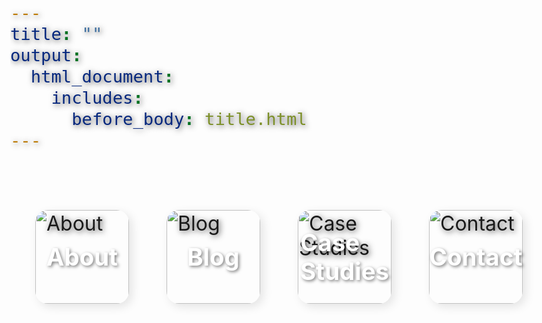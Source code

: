 ```yaml
---
title: ""
output:
  html_document:
    includes:
      before_body: title.html
---
```


<head>
    <style>

           /* Title Container Styling */
        .title-container {
        width: 30%;
        height: auto;
        background-image: url('images/cloud_title3.png');
        background-color: transparent !important;
        background-size: cover;
        background-position: center;
        background-repeat: no-repeat;
        display: flex;
        align-items: center;
        justify-content: center;
        color: rgba(0, 100, 250, 0.8);
        font-size: 1em;
        text-shadow: 2px 2px 5px rgba(0, 0, 0, 0.2);
        margin-bottom: 10px;
        border: none;
        
        }
    </style>
</head>

<head>
  <style>
    /* Reset default margins & paddings */
    * {
        margin: 0;
        padding: 0;
        box-sizing: border-box;
    }

    html, body {
        width: 100%;
        height: 100%;
        overflow-x: hidden;
        scroll-behavior: smooth; /* Optional: Smooth scrolling */
    }
    

    /* Make the image scroll without needing extra content */
    body {
        background-image: url('images/okinawa_blend-width=200%_generated.png'); /* Update with your image path */
        background-size: 95%;
        background-position: top;
        background-repeat: no-repeat;
        background-color: transparent;
        background-attachment: scroll; /* Make the image scroll */
        color: white;
        font-size: 2em;
        text-shadow: 2px 2px 10px rgba(0, 0, 0, 0.7);
        height: 500vh; /* Create scrolling effect without extra content */
        overflow-y: scroll; /* Enable vertical scrolling */
        class="main-content"
    }
  
    
  </style>
</head>

<head>
  <style>
  
    /* Container for cloud links at the top */
    .cloud-link-container {
        position: relative; /* Sticks to the top */
        top: 10px; /* Space from the top of the page */
        width: 100%;
        display: flex;
        justify-content: center; /* Center the clouds */
        gap: 20px; /* Space between clouds */
        z-index: 1000; /* Ensures clouds stay above other elements */
        pointer-events: none; /* Makes sure only links are clickable */
    }
    
    .cloud-link {
        display: inline-block;
        margin: 20px;
        position: relative;
        transition: transform 0.3s ease, box-shadow 0.3s ease;
        pointer-events: auto;
    }

    .cloud-link img {
        width: 150px; /* Adjust the size of the cloud */
        border-radius: 20px; /* Slight rounding for soft cloud edges */
        box-shadow: 5px 5px 15px rgba(0, 0, 0, 0.1); /* Soft shadow for depth */
        transition: transform 0.3s ease, box-shadow 0.3s ease;
    }

    .cloud-link:hover img {
        transform: translateY(-10px); /* Float effect */
        box-shadow: 10px 10px 20px rgba(0, 0, 0, 0.2); /* Deeper shadow */
    }

    .cloud-link:active img {
        transform: translateY(2px); /* Pressed effect */
        box-shadow: 3px 3px 10px rgba(0, 0, 0, 0.1);
    }

    /* Optional: Add text overlay on the cloud */
    .cloud-link span {
        position: absolute;
        top: 50%;
        left: 50%;
        transform: translate(-50%, -50%);
        color: white;
        font-size: 1.2em;
        font-weight: bold;
        text-shadow: 2px 2px 5px rgba(0, 0, 0, 0.5);
        pointer-events: none;
    }
    
     /* Footer styling */
    footer {
        padding: 20px;
        background-color: rgba(0, 0, 0, 0.8);
        color: white;
        text-align: center;
        position: absolute;
        bottom: 100;
        width: 100%;
    }
    body {
        padding-top: 100px; /* Ensure content isn't hidden behind the fixed cloud links */
    }
  </style>
</head>



<body>

  <!-- Cloud links with images -->
<div class="cloud-link-container">  
 <a href="#bottom" class="cloud-link">
    <img src="images/cloud_3.png" alt="About">
    <span>About
    </span>
  </a>
  
  <a href= blog.html class="cloud-link">
    <img src="images/cloud_4.png" alt="Blog">
    <span>Blog</span>
  </a>
  
  <a href="case_studies.html" class="cloud-link">
    <img src="images/cloud_2.png" alt="Case Studies">
    <span>Case Studies</span>
  </a>
  
  <a href="contact.html" class="cloud-link">
    <img src="images/cloud_1.png" alt="Contact">
    <span>Contact</span>
  </a>
</div> 
  

<footer id="bottom" style="
    display: flex; 
    flex-direction: column; /* Title on top, text below */
    justify-content: center; 
    align-items: center; 
    gap: 10px;
    padding: 20px; 
    background-color: rgba(0, 70, 60, 0.2);
    color: white; 
    text-align: center;
    width: 100%;
    position: relative; /* Keeps footer always at the bottom */
    bottom: 0;
    left: 0;
    transform: translateX(50px);
    transform: translateY(4050px);
    pointer-events: auto;">
    
    <!-- Title on top -->
  <h2 style="margin: 0;">About Section</h2>
    
    <!-- Horizontal layout for the text -->
  <div style="
        display: flex; 
        flex-direction: row; 
        justify-content: center;
        align-items: center; 
        gap: 10px;
        flex-wrap: wrap; /* Enable wrapping */
        white-space: normal; /* Allow line breaks in text */
        overflow-wrap: break-word; /* Break long words if needed */
        max-width: 5000vw;">
        
   <p style="margin: 0; max-width: 1000vw;">My name is Connor, aka ConBee or cBee, I am a hardwoker and welcome to my Website!</p>
   <p style="margin: 0; max-width: 1000vw;">I am a programmer and can use many languages including
   python,SQL,HTML,R,and many more! </p>
   <p style="margin: 0; max-width: 1000vw;">I am working HARD to become a Data Analyst to help the world go around, plus I enjoy the challenge of finding solutions.</p>
   <p style="margin: 0; max-width: 1000vw;">I am a gardener/plantsman, athlete, bookworm, musician, self-taught student, and artist in my free time!</p>
   <p style="margin: 0; max-width: 30vw;">
            Please feel free to 
            <a href="contact.html" style="color: #00bfff; text-decoration: none;">
                contact me
            </a>, 
            check out my 
            <a href="case_studies.html" target="_blank" style="color: #00bfff; text-decoration: none;">
                case studies
            </a>, 
            and look through my 
            <a href="blog.html" target="_blank" style="color: #00bfff; text-decoration: none;">
                blog post
            </a>!
        </p>
   
 </div>
    
</footer>

</body>